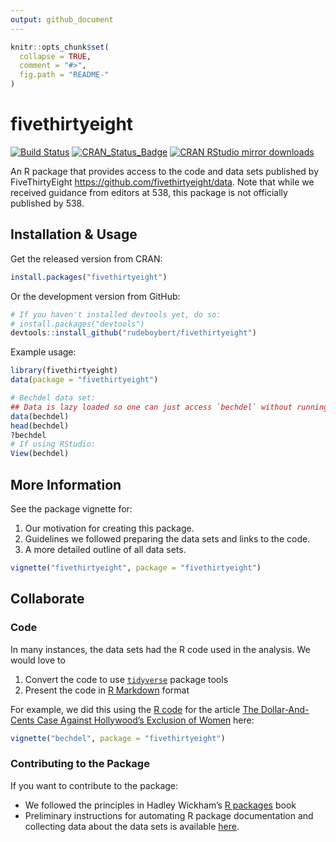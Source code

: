 ```yaml
---
output: github_document
---
```


<!-- README.md is generated from README.Rmd. Please edit that file -->

```r
knitr::opts_chunk$set(
  collapse = TRUE,
  comment = "#>",
  fig.path = "README-"
)
```


# fivethirtyeight

[![Build Status](https://travis-ci.org/rudeboybert/fivethirtyeight.svg?branch=master)](https://travis-ci.org/rudeboybert/fivethirtyeight)
[![CRAN_Status_Badge](http://www.r-pkg.org/badges/version/fivethirtyeight)](http://cran.r-project.org/package=fivethirtyeight)
[![CRAN RStudio mirror downloads](http://cranlogs.r-pkg.org/badges/fivethirtyeight)](http://www.r-pkg.org/pkg/fivethirtyeight)

An R package that provides access to the code and data sets published by FiveThirtyEight <https://github.com/fivethirtyeight/data>. Note that while we received guidance from editors at 538, this package is not officially published by 538.




## Installation & Usage

Get the released version from CRAN:

```r
install.packages("fivethirtyeight")
```

Or the development version from GitHub:

```r
# If you haven't installed devtools yet, do so:
# install.packages("devtools")
devtools::install_github("rudeboybert/fivethirtyeight")
```

Example usage:

```r
library(fivethirtyeight)
data(package = "fivethirtyeight")

# Bechdel data set:
## Data is lazy loaded so one can just access `bechdel` without running `data(bechdel)`
data(bechdel)
head(bechdel)
?bechdel
# If using RStudio:
View(bechdel)
```



## More Information

See the package vignette for:

1. Our motivation for creating this package.
1. Guidelines we followed preparing the data sets and links to the code.
1. A more detailed outline of all data sets.

```r
vignette("fivethirtyeight", package = "fivethirtyeight")
```



## Collaborate

### Code

In many instances, the data sets had the R code used in the analysis. We would
love to

1. Convert the code to use [`tidyverse`](https://blog.rstudio.org/2016/09/15/tidyverse-1-0-0/) package tools
1. Present the code in [R Markdown](http://rmarkdown.rstudio.com/) format 

For example, we did this using the
[R code](https://github.com/fivethirtyeight/data/blob/master/bechdel/analyze-bechdel.R) for the article 
[The Dollar-And-Cents Case Against Hollywood’s Exclusion of
Women](http://fivethirtyeight.com/features/the-dollar-and-cents-case-against-hollywoods-exclusion-of-women)
here:

```r
vignette("bechdel", package = "fivethirtyeight")
```


### Contributing to the Package

If you want to contribute to the package:

* We followed the principles in Hadley Wickham's [R packages](http://r-pkgs.had.co.nz/) book
* Preliminary instructions for automating R package documentation and collecting data about the data sets is available [here](https://github.com/rudeboybert/fivethirtyeight/blob/master/data_import_procedure.md).


